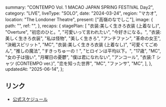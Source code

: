   summary: "CONTEMPO Vol. 1 MACAO JAPAN SPRING FESTIVAL Day2",
  category: "LIVE",
  liveType: "SOLO",
  date: "2024-03-24",
  region: "マカオ",
  location: "The Londoner Theatre",
  present: ["高嶺のなでしこ"],
  image: {
    path: "",
    ref: "",
  },
  recaps: {
    stagePlan: [
      "衣装:美しく生きろ衣装 (上着なし)",
      "Overture",
      "初恋のひと。",
      "可愛いって言われたい",
      "今好きになる。",
      "衣装:美しく生きろ衣装",
      "私は怪物",
      "美しく生きろ",
      "アンチファン",
      "革命の女王",
      "決戦スピリット",
      "MC",
      "衣装:美しく生きろ衣装 (上着なし)",
      "可愛くてごめん",
      "推しの魔法",
      "すきっちゅーの！",
      "ヒロインは平均以下。",
      "17歳",
      "MC",
      "女の子は強い",
      "月曜日の憂鬱",
      "僕は君になれない",
      "アンコール",
      "衣装:T シャツ (CONTEMPO ver.)",
      "恋を知った世界",
      "MC",
      "ファンサ",
      "MC",
    ],
  },
  updatedAt: "2025-06-14",
};

## リンク

- [公式スケジュール](https://takanenonadeshiko.jp/?p=1710)
